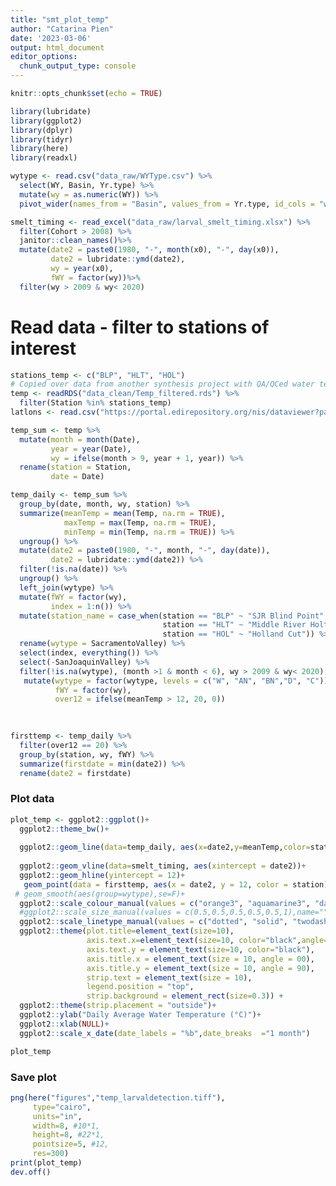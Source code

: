 ```yaml
---
title: "smt_plot_temp"
author: "Catarina Pien"
date: '2023-03-06'
output: html_document
editor_options: 
  chunk_output_type: console
---
```


```r
knitr::opts_chunk$set(echo = TRUE)
```

```r
library(lubridate)
library(ggplot2)
library(dplyr)
library(tidyr)
library(here)
library(readxl)
```

```r
wytype <- read.csv("data_raw/WYType.csv") %>%
  select(WY, Basin, Yr.type) %>%
  mutate(wy = as.numeric(WY)) %>%
  pivot_wider(names_from = "Basin", values_from = Yr.type, id_cols = "wy")

smelt_timing <- read_excel("data_raw/larval_smelt_timing.xlsx") %>%
  filter(Cohort > 2008) %>%
  janitor::clean_names()%>%
  mutate(date2 = paste0(1980, "-", month(x0), "-", day(x0)),
         date2 = lubridate::ymd(date2),
         wy = year(x0),
         fWY = factor(wy))%>%
  filter(wy > 2009 & wy< 2020) 
```

# Read data - filter to stations of interest
```r
stations_temp <- c("BLP", "HLT", "HOL")
# Copied over data from another synthesis project with QA/QCed water temp data. Code available: https://github.com/catarfish/heatwaves
temp <- readRDS("data_clean/Temp_filtered.rds") %>%
  filter(Station %in% stations_temp) 
latlons <- read.csv("https://portal.edirepository.org/nis/dataviewer?packageid=edi.591.2&entityid=a059f5eea4f8500fe1a43566451ec593")
```

```r
temp_sum <- temp %>%
  mutate(month = month(Date),
         year = year(Date),
         wy = ifelse(month > 9, year + 1, year)) %>%
  rename(station = Station, 
         date = Date)

temp_daily <- temp_sum %>%
  group_by(date, month, wy, station) %>%
  summarize(meanTemp = mean(Temp, na.rm = TRUE),
            maxTemp = max(Temp, na.rm = TRUE),
            minTemp = min(Temp, na.rm = TRUE)) %>%
  ungroup() %>%
  mutate(date2 = paste0(1980, "-", month, "-", day(date)),
         date2 = lubridate::ymd(date2)) %>%
  filter(!is.na(date)) %>%
  ungroup() %>%
  left_join(wytype) %>%
  mutate(fWY = factor(wy),
         index = 1:n()) %>%
  mutate(station_name = case_when(station == "BLP" ~ "SJR Blind Point",
                                  station == "HLT" ~ "Middle River Holt",
                                  station == "HOL" ~ "Holland Cut")) %>%
  rename(wytype = SacramentoValley) %>%
  select(index, everything()) %>%
  select(-SanJoaquinValley) %>%
  filter(!is.na(wytype), (month >1 & month < 6), wy > 2009 & wy< 2020) %>%
   mutate(wytype = factor(wytype, levels = c("W", "AN", "BN","D", "C")),
          fWY = factor(wy),
          over12 = ifelse(meanTemp > 12, 20, 0))
        
                                      
```

```r
firsttemp <- temp_daily %>%
  filter(over12 == 20) %>%
  group_by(station, wy, fWY) %>%
  summarize(firstdate = min(date2)) %>%
  rename(date2 = firstdate)
```

### Plot data
```r
plot_temp <- ggplot2::ggplot()+
  ggplot2::theme_bw()+
 
  ggplot2::geom_line(data=temp_daily, aes(x=date2,y=meanTemp,color=station, linetype = wytype), size = 0.5)+
  
  ggplot2::geom_vline(data=smelt_timing, aes(xintercept = date2))+
  ggplot2::geom_hline(yintercept = 12)+
   geom_point(data = firsttemp, aes(x = date2, y = 12, color = station), size = 2, shape = 5) + facet_wrap(~fWY, strip.position = "left", nrow = 10)+
 # geom_smooth(aes(group=wytype),se=F)+
  ggplot2::scale_colour_manual(values = c("orange3", "aquamarine3", "darkblue")) +
  #ggplot2::scale_size_manual(values = c(0.5,0.5,0.5,0.5,0.5,1),name="",labels=c(2017:2022)) +
  ggplot2::scale_linetype_manual(values = c("dotted", "solid", "twodash", "longdash")) +
  ggplot2::theme(plot.title=element_text(size=10), 
                 axis.text.x=element_text(size=10, color="black",angle=90), 
                 axis.text.y = element_text(size=10, color="black"), 
                 axis.title.x = element_text(size = 10, angle = 00), 
                 axis.title.y = element_text(size = 10, angle = 90),
                 strip.text = element_text(size = 10),
                 legend.position = "top",
                 strip.background = element_rect(size=0.3)) + 
  ggplot2::theme(strip.placement = "outside")+
  ggplot2::ylab("Daily Average Water Temperature (°C)")+
  ggplot2::xlab(NULL)+
  ggplot2::scale_x_date(date_labels = "%b",date_breaks  ="1 month")

plot_temp
```


### Save plot
```r
png(here("figures","temp_larvaldetection.tiff"),
     type="cairo",
     units="in", 
     width=8, #10*1, 
     height=8, #22*1, 
     pointsize=5, #12, 
     res=300)
print(plot_temp)
dev.off()
```
